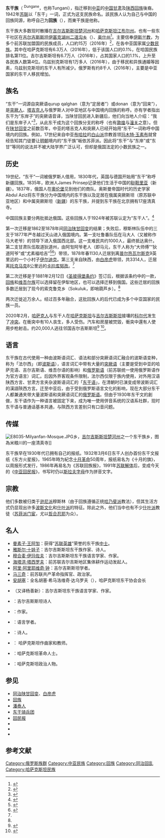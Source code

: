 {{refimprove|time=2013-09-03T18:43:44+00:00}}
{{noteTA
|G1=地名
|1=zh-hans:东干; zh-hant:東干;
}}
{{Infobox Ethnic group
| image      = [[File:Dungan-Girls.JPG|275px]]<br>[[哈萨克斯坦|哈萨克斯坦]][[江布爾州|江布爾州]]一个传统回族家庭的东干族姑娘
| group      = 东干族<br><span lang="dng">{{lang|ru|дунгане}}<br>حُوِ ذَو<br>回族</Span>
| population = 约'''15万'''
| region1    = {{KGZ}}（2016年）
| pop1       = 67,000
| region2    = {{KAZ}}（2016年）
| pop2       = 63,000
| region3    = {{UZB}}（2016年）
| pop3       = 10,000
| region4    = {{RUS}}（2016年）
| pop4       = 8,000
| languages  = [[东干语|东干语]]、[[俄语|俄语]]、[[哈萨克语|哈萨克语]]、[[吉尔吉斯语|吉尔吉斯语]]
| religions  = [[伊斯兰教|伊斯兰教]]
| related-c  = [[回族|回族]]
}}
{{infobox Chinese
| East Turkic  = Tungan
| rus          = Дунгане
| rusr         = Dungane
| IPA          = 
| dungan-xej   = حُوِ ذَو
| dungan       = Хуэйзў
| dungan-latin = Huejzw
| dungan-han   = 回族
}}
'''东干族'''（{{lang-ru|дунгане}} <sup>Dungane</sup>，也称Tungani），指迁移到[[中亚|中亚]]的[[中国|中国]][[甘肃|甘肃]]及[[陕西|陕西]][[回族|回族]]後裔。1942年[[苏联|苏联]]以「东干」一词，正式为这支民族命名。該民族人认为自己与中国的回族同源，称呼自己为'''回族'''（{{lang-dng|Хуэйзў|Huejzw}}），而東干族是他称。

东干族大多数现时散播在[[吉尔吉斯斯坦|吉尔吉斯斯坦]][[楚河州|楚河州]]和[[哈萨克斯坦|哈萨克斯坦]][[江布尔州|江布尔州]]。也有一些东干社区在[[吉尔吉斯斯坦|吉尔吉斯斯坦]][[伊塞克湖州|伊塞克湖州]][[伊尔迪克|二道沟乡]]（{{lang|ru|Ырдык}}）、[[奥什州|奥什州]]<ref>{{cite book|author=马通|title=丝绸之路上的穆斯林文化|year=2000|publisher=宁夏人民出版社|isbn=7227021157|url=http://makuielys.info/wenz1/show.php?type=szzlsdmslmwh&id=1051383104|accessdate=2014-08-25|archiveurl=https://web.archive.org/web/20110721222045/http://makuielys.info/wenz1/show.php?type=szzlsdmslmwh&id=1051383104|archivedate=2011-07-21|chapter=第十三章 吉尔吉斯草原上的东干族穆斯林文化|dead-url=yes}}</ref>。主要信奉[[伊斯兰教|伊斯兰教]]，为多个前苏联加盟国的民族成员，人口約15万（2016年）<ref>{{cite news|title=走近东干人：东干人口15万 主要分布于楚河两岸|url=http://www.chinanews.com/gj/2016/11-08/8056669.shtml|publisher=[[中国新闻网|中国新闻网]]|date=2016-11-08|accessdate=2017-11-29|archive-date=2017-10-27|archive-url=https://web.archive.org/web/20171027231656/http://www.chinanews.com/gj/2016/11-08/8056669.shtml|dead-url=no}}</ref>，在各中亚国家属[[少数民族|少数民族]]。其中在哈萨克斯坦有6.3万人（2016年），低于该国人口的0.1%，在哈国民族排名第11位。吉尔吉斯斯坦有6.7万人（2016年），占其国家人口的1.1%，上升至各民族人数第4位。乌兹别克斯坦有1万多人（2016年），由于移民和异族通婚等因素，乌兹别克斯坦的东干人有所减少。俄罗斯有约8千人（2016年），主要是中亚国家的东干人移民增加。

== 族名 ==
“东干”一词源自突厥语qurup qalghan（意为“定居者”）或donan（意为“回来”），是[[突厥人|突厥人]]、[[塔吉克人|塔吉克人]]与俄罗斯人对中亚地区与中国境内回族的称呼。亦有学者指出东干为“东岸子”的突厥语音译，当陕甘回民进入新疆后，他们向当地人介绍：“我们是东岸子人”<ref>{{Cite journal|author= 王国杰 |url= https://kns.cnki.net/kcms/detail/detail.aspx?dbcode=CJFQ&dbname=CJFD9697&filename=RWZZ199701021&v=MTY5NDZZUzdEaDFUM3FUcldNMUZyQ1VSN3FlWmVkdkZDbm1VYnJQTnpyUmRMS3hGOWJNcm85SFpZUjhlWDFMdXg= |title= 中亚东干族族名族源考|journal= 人文杂志|year= 1997|issue= 01期 |pages= 82-86 }}</ref>，从此东干成为这个回族分支的称呼（也有[[敦煌|敦煌]]与[[潼关|潼关]]之意）。但在[[陕甘回变|陕甘回变]]之前数百年，中亚的塔吉克人和突厥人已经开始用“东干”一词称呼中国境内的回族。例如，17世纪来自中亚[[布哈拉|布哈拉]]的[[白山派|白山派]]宗教首领[[玛木特·玉素布|玛木特·玉素布]]就曾经告知其门徒要让[[明朝|明朝]]境内的“东干族”皈依苏菲派。因此将“东干”与“东岸”或“东甘”等同的说法并不被大陆学界广泛认可，但却是俄国法定的小数民族之一。

== 历史 ==
19世纪，“东干”一词被俄罗斯人借用，1830年代，英国与德国开始用“东干”称呼新疆回族。1835年，欧洲人James Prinsep记录他们生活于中国的[[鞑靼里亚|鞑靼里亚]]（新疆）。1837年，俄国人在[[奧伦堡|奧伦堡]]见到他们的商队。奥斯曼帝国时代的历史学家Abdul Aziz将东干族分为中国境内的东干族以及定居在俄属突厥斯坦（原苏联中亚地区）和中属突厥斯坦（[[新疆|新疆]]）的东干族，并提到东干族在北京拥有17座清真寺。

中国回族主要分两批抵达俄国。这些回族人于1924年被苏联认定为“东干人”。<ref name="geweida">{{cite journal |author=葛维达 |date= |title=卡拉库努孜:回族在俄国的早期定居点 |url= |journal=西北民族研究 |volume= |issue= 2015年第4期（总第87期）|pages= |doi= |access-date=2017-02-13 }}</ref>

第一次迁移是1862至1878年间[[同治陕甘回变|同治陕甘回变]]的结果；失败后，穆斯林队伍中的三支于1877年严冬越过天山进入俄国境内。第一支吐鲁番队伍在马大人（又被称作马大老爷）的领导下进入俄国西北部。这一支难民共约1000人，最终抵达奥什。第二支甘肃队伍取道狄道州，由阿訇阿爷老人（即马元，东干人称为“大师傅”“狄道阿爷”或“尤素福哈吉”<ref>{{Cite journal|title=中亚“阿爷老人家”小考|url=https://kns.cnki.net/kcms/detail/detail.aspx?dbcode=CJFD&dbname=CJFD2004&filename=HZYJ200404014|last=马平|date=2004|journal=回族研究|accessdate=2022-04-17|issue=04|pages=87–89|issn=1002-0586|archive-date=2022-04-17|archive-url=https://web.archive.org/web/20220417035123/https://kns.cnki.net/kcms/detail/detail.aspx?dbcode=CJFD&dbname=CJFD2004&filename=HZYJ200404014}}</ref><ref name="liubaojun">{{cite journal |author=刘宝军 |date=2013年 |title=风烟缭绕二道沟 |url= |journal= [[回族文学|回族文学]]|volume= |issue=2013年第05期 |pages= |doi= |access-date=2017-02-13 }}</ref>）带领，1878年春1130人迁居到离[[卡拉科尔|普尔热瓦尔斯克]]9英里远的一个小村子[[伊尔迪克|伊尔迪克]]。第三支来自陕西，由[[白彦虎|白彦虎]]带领，共3314人，迁居离[[托克马克|托克马克]]8公里远的[[马三奇|卡拉库努孜]]。<ref name="geweida"/>

第二次迁移是于1881年2月12日《[[圣彼得堡条约|圣彼得堡条约]]》签订后，根据该条约中的一款，[[回族|回族]]和[[维吾尔族|维吾尔族]]可以选择留在伊犁地区，也可以选择迁移到俄国。这些迁居的回族多数迁居到了现今的索克鲁克乡（Sokuluk，即哨葫芦乡）。<ref name="geweida"/>

两次迁徙近万余人。经过百多年融合，这批回族人的后代已成为多个中亚国家的民族一员。

2020年2月，[[哈萨克人|哈萨克人]]与东干人在[[哈萨克斯坦|哈萨克斯坦]]与[[吉尔吉斯斯坦|吉尔吉斯斯坦]]接壤的[[科尔代区|科尔代]]发生了[[2020年哈萨克斯坦南部种族骚乱|冲突]]。在衝突中有10人丧生，多人受伤。汽车和房屋被焚毀，衝突中還有人使用步枪射击。约20,000人逃往邻国吉尔吉斯斯坦<ref>{{Cite web|url=https://www.rferl.org/a/kazakhs-start-returning-home-from-kyrgyzstan-after-weekend-ethnic-violence/30425913.html|title=Kazakhs Start Returning Home From Kyrgyzstan After Weekend's Ethnic Violence|website=RadioFreeEurope/RadioLiberty|language=en|access-date=2020-02-10|archive-date=2020-02-15|archive-url=https://web.archive.org/web/20200215155411/https://www.rferl.org/a/kazakhs-start-returning-home-from-kyrgyzstan-after-weekend-ethnic-violence/30425913.html|dead-url=no}}</ref> <ref>{{Cite web|url=https://www.euronews.com/2020/02/09/clashes-in-border-kazakh-village-kill-8-and-injure-at-least-40-others|title=Kazakhstan clashes kill 10 people and injure at least 40 others|date=2020-02-09|website=euronews|language=en|access-date=2020-02-10|archive-date=2020-02-18|archive-url=https://web.archive.org/web/20200218011126/https://www.euronews.com/2020/02/09/clashes-in-border-kazakh-village-kill-8-and-injure-at-least-40-others|dead-url=no}}</ref>。

== 语言 ==
{{Main|东干语}}

东干族在古代使用一种由波斯语词汇、语法和部分突厥语词汇融合的波斯语变种，称为「法尔西」（即[[波斯语|波斯语]]），语言词汇中带有大量的[[突厥语|突厥语]]（主要是受到中亚的哈萨克语、吉尔吉斯语、维吾尔语的影响）和[[俄罗斯语|俄罗斯语]]（前苏联统一使用俄罗斯语作为官方语言）词汇。后因外界客观条件限制，法尔西仅限于族内使用，对外用汉语陕西方言、甘肃方言夹杂波斯语词汇的「[[东干语|东干语]]」，在清朝时已演变成带波斯词汇的漢語陝西方言。迁至中亚后，由于受到俄罗斯语言文化的影响，现在大部分东干人都兼通夹带大量波斯语和突厥语词汇的[[俄罗斯语|俄罗斯语]]。但由于1930年东干文的創做，东干语作为一种语言被固定下来，成为唯一使用併音系统的汉语系社群，现时东干语与普通话基本共通，与陝西方言差别只有口音问题。

== 传媒 ==
[[File:E8035-Milyanfan-Mosque.JPG|thumb]]乡，[[吉尔吉斯斯坦|吉尔吉斯斯坦]][[楚河州|楚河州]]之一个东干族乡，图為米粮川的一座清真寺]]

东干族早在1930年代已拥有自己的报纸。1932年3月6日东干人创办首份东干文报纸《东方火星报》，1965年時为紀念[[十月革命|十月革命]]50周年，报纸易名为《十月的旗》，以周报形式发行，1986年再易名为《苏联回族报》，1991年[[苏联解体|苏联解体]]后，变成今天的《[[回民报|中亚回民报]]》，书写时仍以[[斯拉夫字母|斯拉夫字母]]作为拼音文字。

== 宗教 ==
他们多数被归类于[[逊尼派|逊尼派]]穆斯林（由于回族遵循正统[[哈乃斐派|哈乃斐派]]教法），但其生活方式仍显现出许多[[波斯文化|波斯文化]]和[[什叶派|什叶派]]的特征。除此之外，他们当中也有不少[[什叶派|什叶派]]教徒（[[苏菲派|苏菲派]][[门宦|门宦]]，尤以[[哲合忍耶|哲合忍耶]]为众）。

==名人==
*[[曼素子·王阿訇|曼素子·王阿訇]]：获得“[[苏联英雄|苏联英雄]]”荣誉的东干族[[中士|中士]]。
*[[雅斯尔·十娃子|雅斯尔·十娃子]]：吉尔吉斯斯坦东干族作家、诗人。
*[[穆合麦·伊玛佐夫|穆合麦·伊玛佐夫]]：吉尔吉斯斯坦东干族语言学家、作家。
*[[海塔洪·塔西罗夫|海塔洪·塔西罗夫]]：前苏联吉尔吉斯地区集体耕作运动发起人。
*[[阿里·阿里耶维奇·钟|阿里·阿里耶维奇·钟]]：吉尔吉斯斯坦学者。
* [[马三奇_(人物)|马三奇]]：前苏联共产革命指挥官、政治家。
*[[安胡塞|安胡塞]]：全名胡塞·希马洛维奇·达乌罗夫（{{lang-ru|Дауров,Хусей Шимарович}}），哈萨克斯坦东干协会会长
*{{link-ky|尤素甫·杨尚新|Яншансин, Юсуп}}（又译杨善新）：吉尔吉斯坦东干族语言学家、作家。
*{{link-ru|胡塞·马凯|Макэ, Хусэ}}：吉尔吉斯斯坦诗人
*{{link-ky|尔里·尔布杜|Арбуду Арли Арзасович}}：作家。
*{{link-ky|法蒂玛·马克耶娃|Макеева, Фатима Хусеиновна}}：语言学者。
*{{link-ky|伊斯哈尔·十四儿|Шисыр, Исхар}}：诗人。
*{{link-ru|巴克尔·白彦虎诺夫|Баяхунов, Бакир Яхиянович}}： 哈萨克斯坦作曲家和教师。
*{{link-kk|达吾德·阿卜杜拉耶夫|Даут Абдуллаев}}：哈萨克斯坦革命人士。
*{{link-kk|哈尔奇·苏莱曼诺夫|Харки Юсупович Сулейманов}}：哈萨克斯坦政治人物。

== 参见 ==
* [[同治陕甘回变|同治陕甘回变]]、[[白彦虎|白彦虎]]
* [[回族|回族]]
* [[潘泰人|潘泰人]]
* [[东干骑兵团|东干骑兵团]]
* [[回民报|回民报]]
* {{link-kk|陕西集体农庄|Шэнси}}
* {{link-ru|回民凉粉|Ашлян-Фу}}
* {{link-ru|东干文字|Дунганская письменность}}

== 参考文献 ==
{{Reflist}}

{{同治陕甘回变}}
{{俄羅斯民族}}
{{海外华人}}

[[Category:俄罗斯族群|Category:俄罗斯族群]]
[[Category:中亚民族|Category:中亚民族]]
[[Category:回族|Category:回族]]
[[Category:同治回乱|Category:同治回乱]]
[[Category:哈萨克斯坦民族|Category:哈萨克斯坦民族]]
